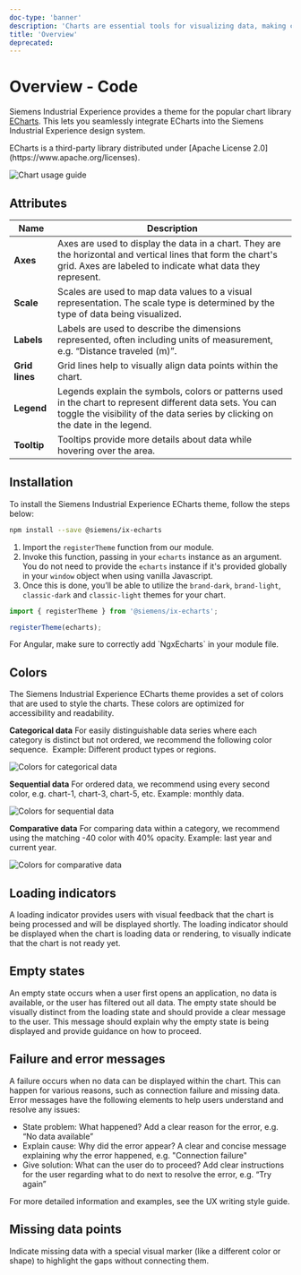 ```yaml
---
doc-type: 'banner'
description: 'Charts are essential tools for visualizing data, making complex information more accessible and easier to understand.'
title: 'Overview'
deprecated:
---
```



# Overview - Code

Siemens Industrial Experience provides a theme for the popular chart library [ECharts](https://echarts.apache.org/handbook/en/get-started).
This lets you seamlessly integrate ECharts into the Siemens Industrial Experience design system.

<div className="siemens-brand-section">
  ECharts is a third-party library distributed under [Apache License
  2.0](https://www.apache.org/licenses).
</div>

![Chart usage guide](https://www.figma.com/design/wEptRgAezDU1z80Cn3eZ0o/iX-Pattern-Illustrations?node-id=3532-4181&t=MD9MvUCkoIcmSi8H-4)

## Attributes

| Name           | Description                                                                                                                                                                                 |
| -------------- | ------------------------------------------------------------------------------------------------------------------------------------------------------------------------------------------- |
| **Axes**       | Axes are used to display the data in a chart. They are the horizontal and vertical lines that form the chart's grid. Axes are labeled to indicate what data they represent.                 |
| **Scale**      | Scales are used to map data values to a visual representation. The scale type is determined by the type of data being visualized.                                                           |
| **Labels**     | Labels are used to describe the dimensions represented, often including units of measurement, e.g. “Distance traveled (m)”.                                                                 |
| **Grid lines** | Grid lines help to visually align data points within the chart.                                                                                                                             |
| **Legend**     | Legends explain the symbols, colors or patterns used in the chart to represent different data sets. You can toggle the visibility of the data series by clicking on the date in the legend. |
| **Tooltip**    | Tooltips provide more details about data while hovering over the area.                                                                                                                      |

## Installation

To install the Siemens Industrial Experience ECharts theme, follow the steps below:

```sh
npm install --save @siemens/ix-echarts
```

1. Import the `registerTheme` function from our module.
2. Invoke this function, passing in your `echarts` instance as an argument. You do not need to provide the `echarts` instance if it's provided globally in your `window` object when using vanilla Javascript.
3. Once this is done, you’ll be able to utilize the `brand-dark`, `brand-light`, `classic-dark` and `classic-light` themes for your chart.

```typescript
import { registerTheme } from '@siemens/ix-echarts';

registerTheme(echarts);
```

<div className="Angular">
  For Angular, make sure to correctly add `NgxEcharts` in your module file.
</div>

## Colors

The Siemens Industrial Experience ECharts theme provides a set of colors that are used to style the charts. These colors are optimized for accessibility and readability.

**Categorical data**
For easily distinguishable data series where each category is distinct but not ordered, we recommend the following color sequence. 
Example: Different product types or regions.

![Colors for categorical data](https://www.figma.com/design/wEptRgAezDU1z80Cn3eZ0o/iX-Pattern-Illustrations?node-id=3223-1647&t=MD9MvUCkoIcmSi8H-4)

**Sequential data**
For ordered data, we recommend using every second color, e.g. chart-1, chart-3, chart-5, etc. Example: monthly data.

![Colors for sequential data](https://www.figma.com/design/wEptRgAezDU1z80Cn3eZ0o/iX-Pattern-Illustrations?node-id=3225-2412&t=MD9MvUCkoIcmSi8H-4)

**Comparative data**
For comparing data within a category, we recommend using the matching -40 color with 40% opacity. Example: last year and current year.

![Colors for comparative data](https://www.figma.com/design/wEptRgAezDU1z80Cn3eZ0o/iX-Pattern-Illustrations?node-id=3225-2885&t=MD9MvUCkoIcmSi8H-4)

<EchartsPlayground height="40rem" />

## Loading indicators

A loading indicator provides users with visual feedback that the chart is being processed and will be displayed shortly. The loading indicator should be displayed when the chart is loading data or rendering, to visually indicate that the chart is not ready yet.

## Empty states

An empty state occurs when a user first opens an application, no data is available, or the user has filtered out all data. The empty state should be visually distinct from the loading state and should provide a clear message to the user. This message should explain why the empty state is being displayed and provide guidance on how to proceed.

<EchartsEmptyStatePlayground height="40rem" />

## Failure and error messages

A failure occurs when no data can be displayed within the chart. This can happen for various reasons, such as connection failure and missing data. Error messages have the following elements to help users understand and resolve any issues:

- State problem: What happened?​ Add a clear reason for the error, e.g. “No data available”
- Explain cause: Why did the error appear?​ A clear and concise message explaining why the error happened, e.g. "Connection failure"
- Give solution: What can the user do to proceed?​
  Add clear instructions for the user regarding what to do next to resolve the error, e.g. “Try again”

For more detailed information and examples, see the UX writing style guide.

## Missing data points

Indicate missing data with a special visual marker (like a different color or shape) to highlight the gaps without connecting them.
